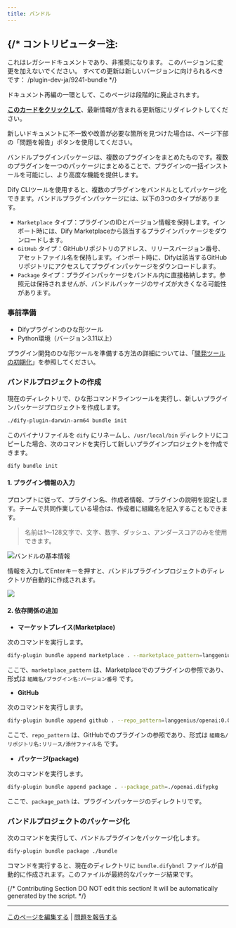 ```yaml
---
title: バンドル
---
```




{/*
  コントリビューター注:
  ----------------
  これはレガシードキュメントであり、非推奨になります。
  このバージョンに変更を加えないでください。
  すべての更新は新しいバージョンに向けられるべきです：
  /plugin-dev-ja/9241-bundle
*/}

<Card title="このドキュメントはまもなく非推奨になります" icon="circle-exclamation" href="/plugin-dev-ja/9241-bundle">
  <p>ドキュメント再編の一環として、このページは段階的に廃止されます。</p>

  <p><u><b>このカードをクリックして</b></u>、最新情報が含まれる更新版にリダイレクトしてください。</p>

  <p>新しいドキュメントに不一致や改善が必要な箇所を見つけた場合は、ページ下部の「問題を報告」ボタンを使用してください。</p>
</Card>

バンドルプラグインパッケージは、複数のプラグインをまとめたものです。複数のプラグインを一つのパッケージにまとめることで、プラグインの一括インストールを可能にし、より高度な機能を提供します。

Dify CLIツールを使用すると、複数のプラグインをバンドルとしてパッケージ化できます。バンドルプラグインパッケージには、以下の3つのタイプがあります。

*   `Marketplace` タイプ：プラグインのIDとバージョン情報を保持します。インポート時には、Dify Marketplaceから該当するプラグインパッケージをダウンロードします。
*   `GitHub` タイプ：GitHubリポジトリのアドレス、リリースバージョン番号、アセットファイル名を保持します。インポート時に、Difyは該当するGitHubリポジトリにアクセスしてプラグインパッケージをダウンロードします。
*   `Package` タイプ：プラグインパッケージをバンドル内に直接格納します。参照元は保持されませんが、バンドルパッケージのサイズが大きくなる可能性があります。

### 事前準備

*   Difyプラグインのひな形ツール
*   Python環境（バージョン3.11以上）

プラグイン開発のひな形ツールを準備する方法の詳細については、「[開発ツールの初期化](/ja-jp/plugins/quick-start/develop-plugins/initialize-development-tools)」を参照してください。

### バンドルプロジェクトの作成

現在のディレクトリで、ひな形コマンドラインツールを実行し、新しいプラグインパッケージプロジェクトを作成します。

```bash
./dify-plugin-darwin-arm64 bundle init
```

このバイナリファイルを `dify` にリネームし、`/usr/local/bin` ディレクトリにコピーした場合、次のコマンドを実行して新しいプラグインプロジェクトを作成できます。

```bash
dify bundle init
```

#### 1. プラグイン情報の入力

プロンプトに従って、プラグイン名、作成者情報、プラグインの説明を設定します。チームで共同作業している場合は、作成者に組織名を記入することもできます。

> 名前は1〜128文字で、文字、数字、ダッシュ、アンダースコアのみを使用できます。

![バンドルの基本情報](https://assets-docs.dify.ai/2024/12/03a1c4cdc72213f09523eb1b40832279.png)

情報を入力してEnterキーを押すと、バンドルプラグインプロジェクトのディレクトリが自動的に作成されます。

![](https://assets-docs.dify.ai/2024/12/356d1a8201fac3759bf01ee64e79a52b.png)

#### 2. 依存関係の追加

*   **マーケットプレイス(Marketplace)**

次のコマンドを実行します。

```bash
dify-plugin bundle append marketplace . --marketplace_pattern=langgenius/openai:0.0.1
```

ここで、`marketplace_pattern` は、Marketplaceでのプラグインの参照であり、形式は `組織名/プラグイン名:バージョン番号` です。

*   **GitHub**

次のコマンドを実行します。

```bash
dify-plugin bundle append github . --repo_pattern=langgenius/openai:0.0.1/openai.difypkg
```

ここで、`repo_pattern` は、GitHubでのプラグインの参照であり、形式は `組織名/リポジトリ名:リリース/添付ファイル名` です。

*   **パッケージ(package)**

次のコマンドを実行します。

```bash
dify-plugin bundle append package . --package_path=./openai.difypkg
```

ここで、`package_path` は、プラグインパッケージのディレクトリです。

### バンドルプロジェクトのパッケージ化

次のコマンドを実行して、バンドルプラグインをパッケージ化します。

```bash
dify-plugin bundle package ./bundle
```

コマンドを実行すると、現在のディレクトリに `bundle.difybndl` ファイルが自動的に作成されます。このファイルが最終的なパッケージ結果です。

{/*
Contributing Section
DO NOT edit this section!
It will be automatically generated by the script.
*/}

---

[このページを編集する](https://github.com/langgenius/dify-docs/edit/main/ja-jp/plugins/quick-start/develop-plugins/bundle.mdx) | [問題を報告する](https://github.com/langgenius/dify-docs/issues/new?template=docs.yml)

